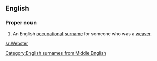 {{selfref|See [[Wiktionary:Webster]] for a guide to Webster's dictionaries, free to use within Wiktionary.}}
==English==
{{wikipedia}}
===Proper noun===
{{en-proper noun|s}}

# An English [[occupational]] [[surname]] for someone who was a [[weaver]].

[[Category:English surnames from Middle English]]

[[sr:Webster]]